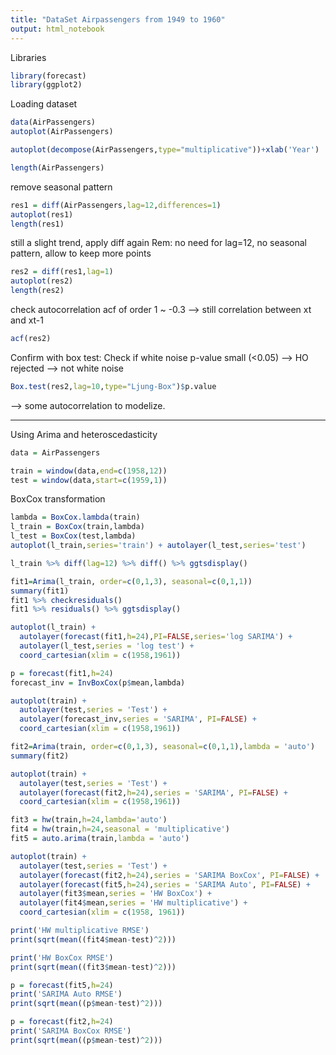 ```yaml
---
title: "DataSet Airpassengers from 1949 to 1960"
output: html_notebook
---
```


Libraries
```r
library(forecast)
library(ggplot2)
```

Loading dataset
```r
data(AirPassengers)
autoplot(AirPassengers)
```


```r
autoplot(decompose(AirPassengers,type="multiplicative"))+xlab('Year')
```

```r
length(AirPassengers)
```

remove seasonal pattern
```r
res1 = diff(AirPassengers,lag=12,differences=1)
autoplot(res1)
length(res1)
```

still a slight trend, apply diff again 
Rem: no need for lag=12, no seasonal pattern, allow to keep more points
```r
res2 = diff(res1,lag=1)
autoplot(res2)
length(res2)
```

check autocorrelation
acf of order 1 ~ -0.3 --> still correlation between xt and xt-1
```r
acf(res2)
```

Confirm with box test:
Check if white noise
p-value small (<0.05) --> HO rejected --> not white noise
```r
Box.test(res2,lag=10,type="Ljung-Box")$p.value
```

--> some autocorrelation to modelize.


********************************************************

Using Arima and heteroscedasticity

```r
data = AirPassengers

train = window(data,end=c(1958,12))
test = window(data,start=c(1959,1))

```

BoxCox transformation

```r
lambda = BoxCox.lambda(train)
l_train = BoxCox(train,lambda)
l_test = BoxCox(test,lambda)
autoplot(l_train,series='train') + autolayer(l_test,series='test')
```

```r
l_train %>% diff(lag=12) %>% diff() %>% ggtsdisplay()

```

```r
fit1=Arima(l_train, order=c(0,1,3), seasonal=c(0,1,1))
summary(fit1)
fit1 %>% checkresiduals()
fit1 %>% residuals() %>% ggtsdisplay()
```

```r
autoplot(l_train) +
  autolayer(forecast(fit1,h=24),PI=FALSE,series='log SARIMA') + 
  autolayer(l_test,series = 'log test') + 
  coord_cartesian(xlim = c(1958,1961))
```


```r
p = forecast(fit1,h=24)
forecast_inv = InvBoxCox(p$mean,lambda)

autoplot(train) +
  autolayer(test,series = 'Test') + 
  autolayer(forecast_inv,series = 'SARIMA', PI=FALSE) + 
  coord_cartesian(xlim = c(1958,1961))

```




```r
fit2=Arima(train, order=c(0,1,3), seasonal=c(0,1,1),lambda = 'auto')
summary(fit2)
```

```r
autoplot(train) +
  autolayer(test,series = 'Test') + 
  autolayer(forecast(fit2,h=24),series = 'SARIMA', PI=FALSE) + 
  coord_cartesian(xlim = c(1958,1961))
```


```r
fit3 = hw(train,h=24,lambda='auto')
fit4 = hw(train,h=24,seasonal = 'multiplicative')
fit5 = auto.arima(train,lambda = 'auto')
```

```r
autoplot(train) +
  autolayer(test,series = 'Test') + 
  autolayer(forecast(fit2,h=24),series = 'SARIMA BoxCox', PI=FALSE) +
  autolayer(forecast(fit5,h=24),series = 'SARIMA Auto', PI=FALSE) +
  autolayer(fit3$mean,series = 'HW BoxCox') +
  autolayer(fit4$mean,series = 'HW multiplicative') +
  coord_cartesian(xlim = c(1958, 1961))
```

```r

print('HW multiplicative RMSE')
print(sqrt(mean((fit4$mean-test)^2)))

print('HW BoxCox RMSE')
print(sqrt(mean((fit3$mean-test)^2)))

p = forecast(fit5,h=24)
print('SARIMA Auto RMSE')
print(sqrt(mean((p$mean-test)^2)))

p = forecast(fit2,h=24)
print('SARIMA BoxCox RMSE')
print(sqrt(mean((p$mean-test)^2)))

```

